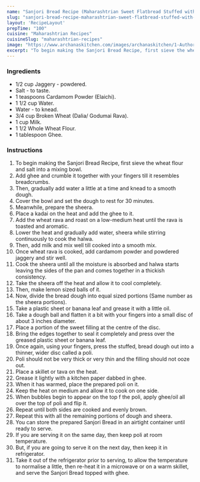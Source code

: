 ---
name: "Sanjori Bread Recipe (Maharashtrian Sweet Flatbread Stuffed with Halwa)"
slug: "sanjori-bread-recipe-maharashtrian-sweet-flatbread-stuffed-with-halwa"
layout: 'RecipeLayout'
prepTime: "100"
cuisine: "Maharashtrian Recipes"
cuisineSlug: "maharashtrian-recipes"
image: "https://www.archanaskitchen.com/images/archanaskitchen/1-Author/Preeti_Tamilarasan/Sanjori_Bread_Recipe.jpg"
excerpt: "To begin making the Sanjori Bread Recipe, first sieve the wheat flour and salt into a mixing bowl"
---

### Ingredients

- 1/2 cup Jaggery - powdered.
- Salt - to taste.
- 1 teaspoons Cardamom Powder (Elaichi).
- 1 1/2 cup Water.
- Water - to knead.
- 3/4 cup Broken Wheat (Dalia/ Godumai Rava).
- 1 cup Milk.
- 1 1/2 Whole Wheat Flour.
- 1 tablespoon Ghee.

### Instructions

1. To begin making the Sanjori Bread Recipe, first sieve the wheat flour and salt into a mixing bowl.
1. Add ghee and crumble it together with your fingers till it resembles breadcrumbs.
1. Then, gradually add water a little at a time and knead to a smooth dough.
1. Cover the bowl and set the dough to rest for 30 minutes.
1. Meanwhile, prepare the sheera.
1. Place a kadai on the heat and add the ghee to it.
1. Add the wheat rava and roast on a low-medium heat until the rava is toasted and aromatic.
1. Lower the heat and gradually add water, sheera while stirring continuously to cook the halwa.
1. Then, add milk and mix well till cooked into a smooth mix.
1. Once wheat rava is cooked, add cardamom powder and powdered jaggery and stir well.
1. Cook the sheera until all the moisture is absorbed and halwa starts leaving the sides of the pan and comes together in a thickish consistency.
1. Take the sheera off the heat and allow it to cool completely.
1. Then, make lemon sized balls of it.
1. Now, divide the bread dough into equal sized portions (Same number as the sheera portions).
1. Take a plastic sheet or banana leaf and grease it with a little oil.
1. Take a dough ball and flatten it a bit with your fingers into a small disc of about 3 inches diameter.
1. Place a portion of the sweet filling at the centre of the disc.
1. Bring the edges together to seal it completely and press over the greased plastic sheet or banana leaf.
1. Once again, using your fingers, press the stuffed, bread dough out into a thinner, wider disc called a poli.
1. Poli should not be very thick or very thin and the filling should not ooze out.
1. Place a skillet or tava on the heat.
1. Grease it lightly with a kitchen paper dabbed in ghee.
1. When it has warmed, place the prepared poli on it.
1. Keep the heat on medium and allow it to cook on one side.
1. When bubbles begin to appear on the top f the poli, apply ghee/oil all over the top of poli and flip it.
1. Repeat until both sides are cooked and evenly brown.
1. Repeat this with all the remaining portions of dough and sheera.
1. You can store the prepared Sanjori Bread in an airtight container until ready to serve.
1. If you are serving it on the same day, then keep poli at room temperature.
1. But, if you are going to serve it on the next day, then keep it in refrigerator.
1. Take it out of the refrigerator prior to serving, to allow the temperature to normalise a little, then re-heat it in a microwave or on a warm skillet, and serve the Sanjori Bread topped with ghee.
